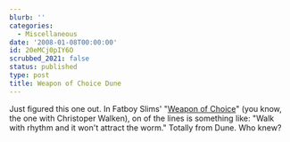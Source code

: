```yaml
---
blurb: ''
categories:
  - Miscellaneous
date: '2008-01-08T00:00:00'
id: 20eMCj0pIY6O
scrubbed_2021: false
status: published
type: post
title: Weapon of Choice Dune
---
```


Just figured this one out. In Fatboy Slims'
"[Weapon of Choice](http://www.youtube.com/watch?v=0WW8flwpH-Q)"
(you know, the one with Christoper Walken), on of the lines is
something like: "Walk with rhythm and it won't attract the worm."
Totally from Dune. Who knew?
